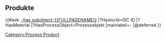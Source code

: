 <includeonly>
== Produkte ==
{{#ask: [[Category:Process Product]] [[-has subobject::{{FULLPAGENAME}}]]
<!-- |?HasWikiId=Wiki ID -->
|?HasIscId=ISC ID
|?HasMaterial
|?HasProcessObject=Prozessobjekt
|mainlabel=-
|@deferred
}}

<!-- == Weitere Verwendung ==
{{#ask: [[-Gehört zu.Has Subobject.Edukt Charge.-Has subobject::Laborprodukt:210506-oppm-0100-d]]
|?Material
|?Definiert in=Vorschrift
|?Ersteller
}} -->
</includeonly>